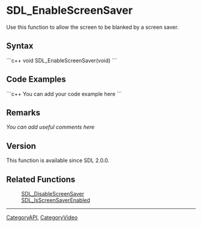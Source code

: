 
= SDL_EnableScreenSaver =
Use this function to allow the screen to be blanked by a screen saver.


== Syntax ==
```c++
void SDL_EnableScreenSaver(void)
```

== Code Examples ==
```c++
You can add your code example here
```

== Remarks ==
''You can add useful comments here''

== Version ==
This function is available since SDL 2.0.0.

== Related Functions ==
:[[SDL_DisableScreenSaver]]
:[[SDL_IsScreenSaverEnabled]]

----
[[CategoryAPI]], [[CategoryVideo]]
